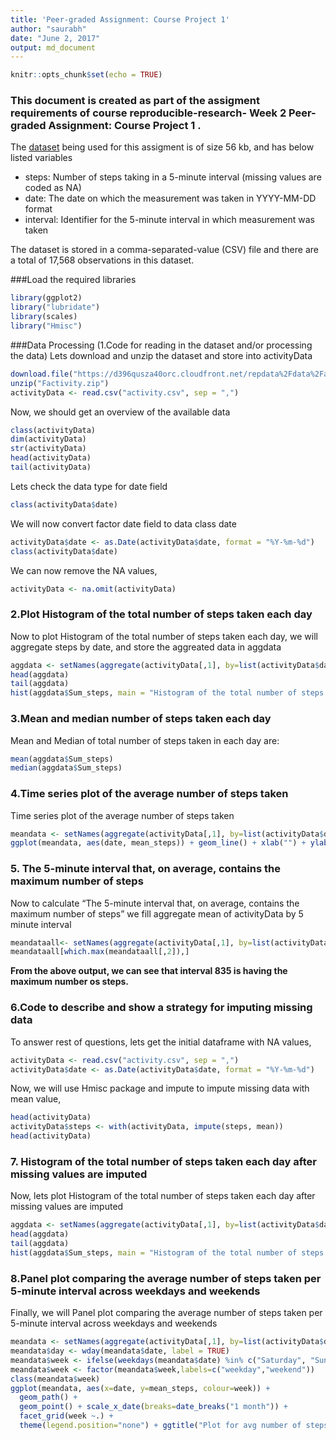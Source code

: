 ```yaml
---
title: 'Peer-graded Assignment: Course Project 1'
author: "saurabh"
date: "June 2, 2017"
output: md_document
---
```


```r
knitr::opts_chunk$set(echo = TRUE)
```

### This document is created as part of the assigment requirements of course reproducible-research- Week 2 Peer-graded Assignment: Course Project 1 .

The [dataset](https://d396qusza40orc.cloudfront.net/repdata%2Fdata%2Factivity.zip) being used for this assigment is of size 56 kb, and has below listed variables

* steps: Number of steps taking in a 5-minute interval (missing values are coded as NA)
* date: The date on which the measurement was taken in YYYY-MM-DD format
* interval: Identifier for the 5-minute interval in which measurement was taken

The dataset is stored in a comma-separated-value (CSV) file and there are a total of 17,568 observations in this dataset.

###Load the required libraries
```r
library(ggplot2)
library("lubridate")
library(scales)
library("Hmisc")
```

###Data Processing (1.Code for reading in the dataset and/or processing the data)
Lets download and unzip the dataset and store into activityData

```r
download.file("https://d396qusza40orc.cloudfront.net/repdata%2Fdata%2Factivity.zip", destfile="Factivity.zip")
unzip("Factivity.zip")
activityData <- read.csv("activity.csv", sep = ",")
```

Now, we should get an overview of the available data

```r
class(activityData)
dim(activityData)
str(activityData)
head(activityData)
tail(activityData)
```


Lets check the data type for date field
```r
class(activityData$date)
```

We will now convert factor date field to data class date

```r
activityData$date <- as.Date(activityData$date, format = "%Y-%m-%d")
class(activityData$date)
```

We can now remove the NA values,

```r
activityData <- na.omit(activityData)
```

### 2.Plot Histogram of the total number of steps taken each day
Now to plot Histogram of the total number of steps taken each day, we will aggregate steps by date, and store the aggreated data in aggdata

```r
aggdata <- setNames(aggregate(activityData[,1], by=list(activityData$date), FUN=sum, na.rm=TRUE), c("Date", "Sum_steps"))
head(aggdata)
tail(aggdata)
hist(aggdata$Sum_steps, main = "Histogram of the total number of steps taken each day", xlab = "total number of steps taken each day")
```

### 3.Mean and median number of steps taken each day
Mean and Median of total number of steps taken in each day are:

```r
mean(aggdata$Sum_steps)
median(aggdata$Sum_steps)
```

### 4.Time series plot of the average number of steps taken
Time series plot of the average number of steps taken

```r
meandata <- setNames(aggregate(activityData[,1], by=list(activityData$date), FUN=mean, na.rm=TRUE), c("date", "mean_steps"))
ggplot(meandata, aes(date, mean_steps)) + geom_line() + xlab("") + ylab("Mean daily steps") + ggtitle("Time series plot of the average number of steps taken")
```

### 5. The 5-minute interval that, on average, contains the maximum number of steps

Now to calculate "The 5-minute interval that, on average, contains the maximum number of steps" we fill aggregate mean of activityData by 5 minute interval

```r
meandataall<- setNames(aggregate(activityData[,1], by=list(activityData$interval), FUN=mean, na.rm=TRUE), c("interval","mean_steps"))
meandataall[which.max(meandataall[,2]),]
```

**From the above output, we can see that interval 835 is having the maximum number os steps.**

### 6.Code to describe and show a strategy for imputing missing data

To answer rest of questions, lets get the initial dataframe with NA values,
```r
activityData <- read.csv("activity.csv", sep = ",")
activityData$date <- as.Date(activityData$date, format = "%Y-%m-%d")
```

Now, we will use Hmisc package and impute to impute missing data with mean value,

```r
head(activityData)
activityData$steps <- with(activityData, impute(steps, mean))
head(activityData)
```

### 7. Histogram of the total number of steps taken each day after missing values are imputed

Now, lets plot Histogram of the total number of steps taken each day after missing values are imputed
```r
aggdata <- setNames(aggregate(activityData[,1], by=list(activityData$date), FUN=sum, na.rm=TRUE), c("Date", "Sum_steps"))
head(aggdata)
tail(aggdata)
hist(aggdata$Sum_steps, main = "Histogram of the total number of steps taken each day after missing values are imputed", xlab = "total number of steps taken each day")
```


### 8.Panel plot comparing the average number of steps taken per 5-minute interval across weekdays and weekends

Finally, we will Panel plot comparing the average number of steps taken per 5-minute interval across weekdays and weekends

```r
meandata <- setNames(aggregate(activityData[,1], by=list(activityData$date), FUN=mean, na.rm=TRUE), c("date", "mean_steps"))
meandata$day <- wday(meandata$date, label = TRUE)
meandata$week <- ifelse(weekdays(meandata$date) %in% c("Saturday", "Sunday"), "weekend", "weekday")
meandata$week <- factor(meandata$week,labels=c("weekday","weekend"))
class(meandata$week)
ggplot(meandata, aes(x=date, y=mean_steps, colour=week)) + 
  geom_path() + 
  geom_point() + scale_x_date(breaks=date_breaks("1 month")) +
  facet_grid(week ~.) +
  theme(legend.position="none") + ggtitle("Plot for avg number of steps/5-minute interval across weekdays and weekends")
```
